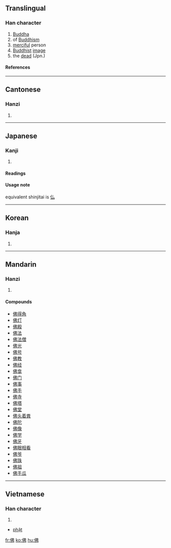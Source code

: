{{see|仏}}

==Translingual==
===Han character===
{{Han char|rn=9|rad=人|as=05|sn=7|four=2522<sub>7</sub>|canj=人中中弓 (OLLN)}}
# [[Buddha]]
# of [[Buddhism]]
# [[merciful]] person
# [[Buddhist]] [[image]]
# the [[dead]] (Jpn.)
====References====
{{Han ref|kx=0099.040|dkj=00517|dj=0208.110|hdz=10140.030|uh=4F5B|ud=20315|bh=A6F2|bd=42738}}
----
==Cantonese==
===Hanzi===
{{yue-hanzi|jyut=|y=fat1, fat6}}
# {{defn|Cantonese}}
----
==Japanese==
===Kanji===
{{ja-kanji|grade=|rs=人05}}
# {{defn|Japanese}} 
====Readings====
{{ja-readings|on=[[ぶつ]] (butsu), [[ふつ]] (futsu), [[ほつ]] (hotsu)|kun=[[ほとけ]] (hotoke)}}

====Usage note====
equivalent shinjitai is [[仏]]
----
==Korean==
===Hanja===
{{ko-hanja|hangeul=[[불]], [[필]]|rv=bul, pil|mr=pul, p'il}}
# {{defn|Korean}}
----
==Mandarin==
===Hanzi===
{{cmn-hanzi|pin=[[fó]] ([[fo2]]), [[fú]] ([[fu2]])|wg=fo<sup>2</sup>, fu<sup>2</sup>}}
# {{defn|Mandarin}}

====Compounds====
*[[佛得角]]
*[[佛灯]]
*[[佛殿]]
*[[佛法]]
*[[佛法僧]]
*[[佛光]]
*[[佛号]]
*[[佛教]]
*[[佛经]]
*[[佛龛]]
*[[佛门]]
*[[佛事]]
*[[佛手]]
*[[佛寺]]
*[[佛塔]]
*[[佛堂]]
*[[佛头着粪]]
*[[佛陀]]
*[[佛像]]
*[[佛学]]
*[[佛牙]]
*[[佛眼相看]]
*[[佛爷]]
*[[佛珠]]
*[[佛祖]]
*[[佛手瓜]]
----
==Vietnamese==
===Han character===
{{vi-hantu}}
# {{defn|Vietnamese}}
*[[phật]]

[[fr:佛]]
[[ko:佛]]
[[hu:佛]]